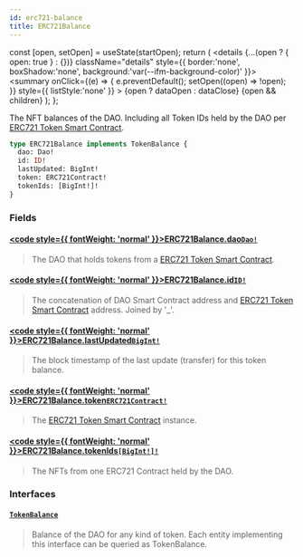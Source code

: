 ```yaml
---
id: erc721-balance
title: ERC721Balance
---
```









  const [open, setOpen] = useState(startOpen);
  return (
    <details {...(open ? { open: true } : {})} className="details" style={{ border:'none', boxShadow:'none', background:'var(--ifm-background-color)' }}>
      <summary
        onClick={(e) => {
          e.preventDefault();
          setOpen((open) => !open);
        }}
        style={{ listStyle:'none' }}
      >
      {open ? dataOpen : dataClose}
      </summary>
      {open && children}
    </details>
  );
};








The NFT balances of the DAO. Including all Token IDs held by the DAO per [ERC721 Token Smart Contract](https://eips.ethereum.org/EIPS/eip-721).


```graphql
type ERC721Balance implements TokenBalance {
  dao: Dao!
  id: ID!
  lastUpdated: BigInt!
  token: ERC721Contract!
  tokenIds: [BigInt!]!
}
```




### Fields

#### [<code style={{ fontWeight: 'normal' }}>ERC721Balance.<b>dao</b></code>](#)<Bullet />[`Dao!`](/docs/next/subgraph/reference-guide/objects/dao) <Badge class="badge badge--secondary" text="non-null"/> <Badge class="badge badge--secondary" text="object"/> 
> 
> 
>  The DAO that holds tokens from a [ERC721 Token Smart Contract](https://eips.ethereum.org/EIPS/eip-721). 
> 

#### [<code style={{ fontWeight: 'normal' }}>ERC721Balance.<b>id</b></code>](#)<Bullet />[`ID!`](/docs/next/subgraph/reference-guide/scalars/id) <Badge class="badge badge--secondary" text="non-null"/> <Badge class="badge badge--secondary" text="scalar"/> 
> 
> 
>  The concatenation of DAO Smart Contract address and [ERC721 Token Smart Contract](https://eips.ethereum.org/EIPS/eip-721) address. Joined by '_'. 
> 

#### [<code style={{ fontWeight: 'normal' }}>ERC721Balance.<b>lastUpdated</b></code>](#)<Bullet />[`BigInt!`](/docs/next/subgraph/reference-guide/scalars/big-int) <Badge class="badge badge--secondary" text="non-null"/> <Badge class="badge badge--secondary" text="scalar"/> 
> 
> 
>  The block timestamp of the last update (transfer) for this token balance. 
> 

#### [<code style={{ fontWeight: 'normal' }}>ERC721Balance.<b>token</b></code>](#)<Bullet />[`ERC721Contract!`](/docs/next/subgraph/reference-guide/objects/erc721-contract) <Badge class="badge badge--secondary" text="non-null"/> <Badge class="badge badge--secondary" text="object"/> 
> 
> 
>  The [ERC721 Token Smart Contract](https://eips.ethereum.org/EIPS/eip-721) instance. 
> 

#### [<code style={{ fontWeight: 'normal' }}>ERC721Balance.<b>tokenIds</b></code>](#)<Bullet />[`[BigInt!]!`](/docs/next/subgraph/reference-guide/scalars/big-int) <Badge class="badge badge--secondary" text="non-null"/> <Badge class="badge badge--secondary" text="scalar"/> 
> 
> 
>  The NFTs from one ERC721 Contract held by the DAO. 
> 

### Interfaces

#### [`TokenBalance`](/docs/next/subgraph/reference-guide/interfaces/token-balance) <Badge class="badge badge--secondary" text="interface"/> 
> 
> 
> Balance of the DAO for any kind of token. Each entity implementing this interface can be queried as TokenBalance.
> 





